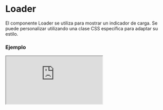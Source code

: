 
# Loader

El componente Loader se utiliza para mostrar un indicador de carga. Se puede personalizar utilizando una clase CSS específica para adaptar su estilo.

### Ejemplo

<Iframe minHeightIframe="30dvh" src="https://fenextjs-component-storybook.vercel.app/iframe.html?args=&id=loader-loader--index&viewMode=story" />

### Importacion

Para importar el componente Loader, se puede hacer desde fenextjs

```tsx copy
import { Loader } from "fenextjs";
```

### Parametros

| Parametro | Tipo | Requerido | Default | Descripcion |
| --------- | ---- | --------- | ------- | ----------- |
| classNameLoader | string | no | '' | Clase CSS para personalizar el estilo del indicador de carga. |

### Storybook

Para ver el storybook del componente lo puede hacer con este [link](https://fenextjs-component-storybook.vercel.app/?path=/story/loader-loader--index)

### Usos

- Loader básico

```tsx copy
<Loader />
```

- Loader con clase personalizada

```tsx copy
<Loader classNameLoader="custom-loader" />
```

